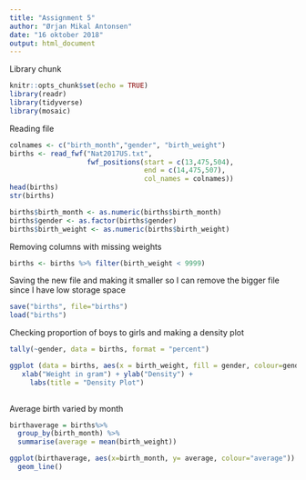 ```yaml
---
title: "Assignment 5"
author: "Ørjan Mikal Antonsen"
date: "16 oktober 2018"
output: html_document
---
```

Library chunk
```r
knitr::opts_chunk$set(echo = TRUE)
library(readr)
library(tidyverse)
library(mosaic)
```

Reading file
```r
colnames <- c("birth_month","gender", "birth_weight")
births <- read_fwf("Nat2017US.txt",
                   fwf_positions(start = c(13,475,504),
                                 end = c(14,475,507),
                                 col_names = colnames))
head(births)
str(births)

births$birth_month <- as.numeric(births$birth_month)
births$gender <- as.factor(births$gender)
births$birth_weight <- as.numeric(births$birth_weight)
```

Removing columns with missing weights
```r
births <- births %>% filter(birth_weight < 9999)
```

Saving the new file and making it smaller so I can remove the bigger file since I have low storage space
```r
save("births", file="births")
load("births")
```


Checking proportion of boys to girls and making a density plot
```r
tally(~gender, data = births, format = "percent")

ggplot (data = births, aes(x = birth_weight, fill = gender, colour=gender)) +    geom_density(alpha=0.8, adjust=3) + 
   xlab("Weight in gram") + ylab("Density") + 
     labs(title = "Density Plot")
       
```

Average birth varied by month
```r
birthaverage = births%>%
  group_by(birth_month) %>%
  summarise(average = mean(birth_weight))

ggplot(birthaverage, aes(x=birth_month, y= average, colour="average")) +
  geom_line()

```

